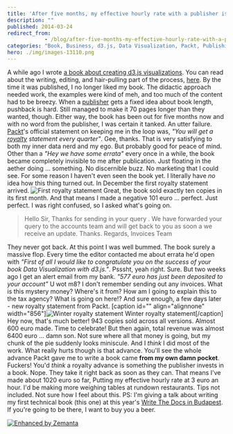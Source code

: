 ```yaml
---
title: 'After five months, my effective hourly rate with a publisher is 3eur/hour'
description: ""
published: 2014-03-24
redirect_from: 
            - /blog/after-five-months-my-effective-hourly-rate-with-a-publisher-is-3eurhour/swizec/6548
categories: "Book, Business, d3.js, Data Visualization, Packt, Publishing, Side Projects, Writing"
hero: ./img/images-13110.png
---
```


A while ago I wrote [a book about creating d3.js visualizations](http://www.packtpub.com/data-visualization-with-d3js/book). You can read about the writing, editing, and hair-pulling part of the process, [here](http://swizec.com/blog/i-published-a-book-with-a-publisher-heres-what-the-journey-was-like/swizec/6398). By the time it was published, I no longer liked my book. The didactic approach needed work, the examples were kind of meh, and too much of the content had to be breezy. When a [publisher](http://en.wikipedia.org/wiki/Publishing "Publishing") gets a fixed idea about book length, pushback is hard. Still managed to make it 70 pages longer than they wanted, though. Either way, the book has been out for five months now and with no word from the publisher, I was certain it tanked. An utter failure. [Packt](http://www.packtpub.com "Packt")'s official statement on keeping me in the loop was, _"You will get a [royalty](http://en.wikipedia.org/wiki/Royalties "Royalties") statement every quarter"_. Gee, thanks. That is very satisfying to both my inner data nerd and my ego. But probably good for peace of mind. Other than a _"Hey we have some errata"_ every once in a while, the book became completely invisible to me after publication. Just floating in the aether doing ... something. No discernible buzz. No marketing that I could see. For some reason I haven't even seen the book yet. I literally have _no_ idea how this thing turned out. In December the first royalty statement arrived. ![First royalty statement](./img/images-13110.png "First royalty statement") Great, the book sold exactly ten copies in its first month. And that means I made a negative 101 euro ... perfect. Just perfect. I was right confused, so I asked what's going on.

> Hello Sir, Thanks for sending in your query . We have forwarded your query to the accounts team and will get back to you as soon a we receive an update. Thanks. Regards, Invoices Team

They never got back. At this point I was well bummed. The book surely a massive flop. Every time the editor contacted me about errata he'd open with _"First of all I would like to congratulate you on the success of your book Data Visualization with d3.js."_. Psssht, yeah right. Sure. But two weeks ago I get an alert email from my bank. _"577 euro has just been deposited to your account"_ U wot m8? I don't remember sending out any invoices. What is this mystery money? Where's it from? How am I going to explain this to the tax agency? What is going on here!? And sure enough, a few days later - new royalty statement from Packt. \[caption id="" align="alignnone" width="856"]![Winter royalty statement](./img/images-13111.png "Winter royalty statement") Winter royalty statement\[/caption] Hey now, that's much better! 943 copies sold across all versions. Almost 600 euro made. Time to celebrate! But then again, total revenue was almost 6400 euro ... damn son. Not sure where all that money is going, but my chunk of the pie suddenly looks miniscule. And I _think_ I did most of the work. What really hurts though is that advance. You'll see the whole advance Packt gave me to write a book came **from my own damn pocket**. Fuckers! You'd _think_ a royalty advance is something the publisher invests in a book. Nope. They take it right back as soon as they can. That means I've made about 1020 euro so far, Putting my effective hourly rate at 3 euro an hour. I'd be making more weighing tables at rundown restaurants. Tips not included. Not sure how I feel about this. PS: I'm giving a talk about writing my first technical book (this one) at this year's [Write The Docs in Budapest](http://conf.writethedocs.org/eu/2014/). If you're going to be there, I want to buy you a beer.

[![Enhanced by Zemanta](http://img.zemanta.com/zemified_e.png?x-id=d8bc3227-47c5-4cc4-b4b9-0c9a79b1c88f)](http://www.zemanta.com/?px "Enhanced by Zemanta")
